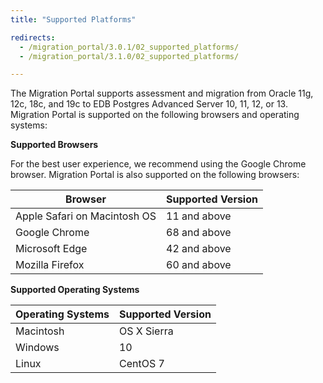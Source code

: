 ```yaml
---
title: "Supported Platforms"

redirects:
  - /migration_portal/3.0.1/02_supported_platforms/
  - /migration_portal/3.1.0/02_supported_platforms/

---
```


<div id="supported_platforms" class="registered_link"></div>

The Migration Portal supports assessment and migration from Oracle 11g, 12c, 18c, and 19c to EDB Postgres Advanced Server 10, 11, 12, or 13. Migration Portal is supported on the following browsers and operating systems:

**Supported Browsers**

For the best user experience, we recommend using the Google Chrome browser. Migration Portal is also supported on the following browsers:

| **Browser**                  | **Supported Version** |
| ---------------------------- | --------------------- |
| Apple Safari on Macintosh OS | 11 and above          |
| Google Chrome                | 68 and above          |
| Microsoft Edge               | 42 and above          |
| Mozilla Firefox              | 60 and above          |

**Supported Operating Systems**

| **Operating Systems** | **Supported Version** |
| --------------------- | --------------------- |
| Macintosh             | OS X Sierra           |
| Windows               | 10                    |
| Linux                 | CentOS 7              |
